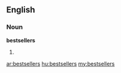 ==English==

===Noun===
'''bestsellers'''

# {{plural of|[[bestseller]]}}

[[ar:bestsellers]]
[[hu:bestsellers]]
[[my:bestsellers]]